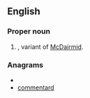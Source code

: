 ==English==

===Proper noun===
{{en-proper noun}}

# {{surname|Scottish|from=Scottish Gaelic|dot=}}, variant of [[McDairmid]].

===Anagrams===
* {{alphagram|acdemmnort}}
* [[commentard#English|commentard]]